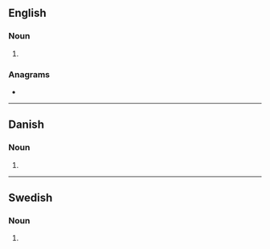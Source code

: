 {{also|Mediums|médiums|mèdiums}}

==English==

===Noun===
{{head|en|noun plural form}}

# {{plural of|medium|lang=en}}

===Anagrams===
* {{l|en|dummies}}

----

==Danish==

===Noun===
{{head|da|noun form|g=n}}

# {{genitive singular indefinite of|medium|lang=da}}

----

==Swedish==

===Noun===
{{head|sv|noun form}}

# {{sv-noun-form-indef-gen|medium}}